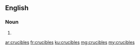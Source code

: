==English==

===Noun===
{{head|en|plural}}

# {{plural of|crucible|lang=en|nocat=1}}

[[ar:crucibles]]
[[fr:crucibles]]
[[ku:crucibles]]
[[mg:crucibles]]
[[my:crucibles]]